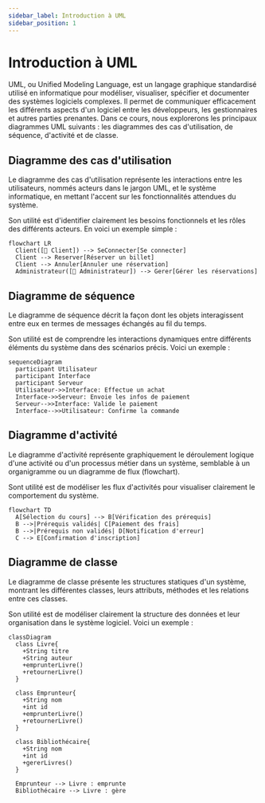 ```yaml
---
sidebar_label: Introduction à UML
sidebar_position: 1
---
```


# Introduction à UML

UML, ou Unified Modeling Language, est un langage graphique standardisé utilisé
en informatique pour modéliser, visualiser, spécifier et documenter des
systèmes logiciels complexes. Il permet de communiquer efficacement les
différents aspects d'un logiciel entre les développeurs, les gestionnaires et
autres parties prenantes. Dans ce cours, nous explorerons les principaux
diagrammes UML suivants : les diagrammes des cas d'utilisation, de séquence,
d'activité et de classe.


## Diagramme des cas d'utilisation

Le diagramme des cas d'utilisation représente les interactions entre les
utilisateurs, nommés acteurs dans le jargon UML, et le système informatique, en
mettant l'accent sur les fonctionnalités attendues du système.

Son utilité est d'identifier clairement les besoins fonctionnels et les rôles des
différents acteurs. En voici un exemple simple :

```mermaid
flowchart LR
  Client([👤 Client]) --> SeConnecter[Se connecter]
  Client --> Reserver[Réserver un billet]
  Client --> Annuler[Annuler une réservation]
  Administrateur([👤 Administrateur]) --> Gerer[Gérer les réservations]
```

## Diagramme de séquence

Le diagramme de séquence décrit la façon dont les objets interagissent entre
eux en termes de messages échangés au fil du temps.

Son utilité est de comprendre les interactions dynamiques entre différents
éléments du système dans des scénarios précis. Voici un exemple :

```mermaid
sequenceDiagram
  participant Utilisateur
  participant Interface
  participant Serveur
  Utilisateur->>Interface: Effectue un achat
  Interface->>Serveur: Envoie les infos de paiement
  Serveur-->>Interface: Valide le paiement
  Interface-->>Utilisateur: Confirme la commande
```

## Diagramme d'activité

Le diagramme d'activité représente graphiquement le déroulement logique d'une
activité ou d'un processus métier dans un système, semblable à un organigramme ou un diagramme de flux (flowchart).

Sont utilité est de modéliser les flux d'activités pour visualiser clairement le comportement du système.

```mermaid
flowchart TD
  A[Sélection du cours] --> B[Vérification des prérequis]
  B -->|Prérequis validés| C[Paiement des frais]
  B -->|Prérequis non validés| D[Notification d'erreur]
  C --> E[Confirmation d'inscription]
```

## Diagramme de classe

Le diagramme de classe présente les structures statiques d'un système, montrant
les différentes classes, leurs attributs, méthodes et les relations entre ces
classes.

Son utilité est de modéliser clairement la structure des données et leur
organisation dans le système logiciel. Voici un exemple :

```mermaid
classDiagram
  class Livre{
    +String titre
    +String auteur
    +emprunterLivre()
    +retournerLivre()
  }

  class Emprunteur{
    +String nom
    +int id
    +emprunterLivre()
    +retournerLivre()
  }

  class Bibliothécaire{
    +String nom
    +int id
    +gererLivres()
  }

  Emprunteur --> Livre : emprunte
  Bibliothécaire --> Livre : gère
```
